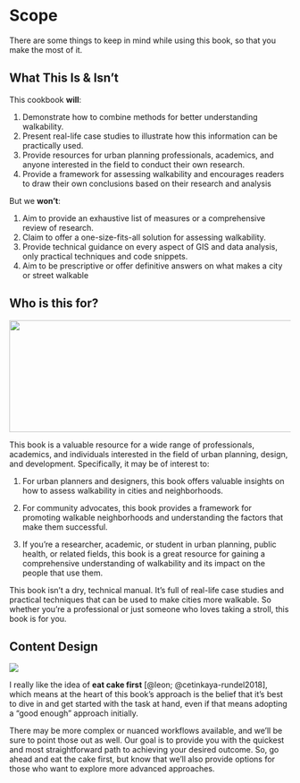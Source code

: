 # Scope

There are some things to keep in mind while using this book, so that you make the most of it.

## What This Is & Isn't

This cookbook **will**:

1.  Demonstrate how to combine methods for better understanding walkability.
2.  Present real-life case studies to illustrate how this information can be practically used.
3.  Provide resources for urban planning professionals, academics, and anyone interested in the field to conduct their own research.
4.  Provide a framework for assessing walkability and encourages readers to draw their own conclusions based on their research and analysis

But we **won't**:

1.  Aim to provide an exhaustive list of measures or a comprehensive review of research.
2.  Claim to offer a one-size-fits-all solution for assessing walkability.
3.  Provide technical guidance on every aspect of GIS and data analysis, only practical techniques and code snippets.
4.  Aim to be prescriptive or offer definitive answers on what makes a city or street walkable

## Who is this for? {.no-border}

```{=html}
<style>
.inline-figure {
    border: none !important;

  overflow-x: visible !important;
}
</style>
```
![](static/people.png){.people .no-border width="640" height="200"}

This book is a valuable resource for a wide range of professionals, academics, and individuals interested in the field of urban planning, design, and development. Specifically, it may be of interest to:

1.  For urban planners and designers, this book offers valuable insights on how to assess walkability in cities and neighborhoods.

2.  For community advocates, this book provides a framework for promoting walkable neighborhoods and understanding the factors that make them successful.

3.  If you're a researcher, academic, or student in urban planning, public health, or related fields, this book is a great resource for gaining a comprehensive understanding of walkability and its impact on the people that use them.

This book isn't a dry, technical manual. It's full of real-life case studies and practical techniques that can be used to make cities more walkable. So whether you're a professional or just someone who loves taking a stroll, this book is for you.

## Content Design

```{=html}
<style>
.inline-figure {
    border: none !important;

  overflow-x: visible !important;
}
</style>
```
![](static/cake-2.jpg){.people .no-border style="margin:0 auto; display:block;"}

I really like the idea of **eat cake first** [@leon; @cetinkaya-rundel2018], which means at the heart of this book's approach is the belief that it's best to dive in and get started with the task at hand, even if that means adopting a "good enough" approach initially.

There may be more complex or nuanced workflows available, and we'll be sure to point those out as well. Our goal is to provide you with the quickest and most straightforward path to achieving your desired outcome. So, go ahead and eat the cake first, but know that we'll also provide options for those who want to explore more advanced approaches.
